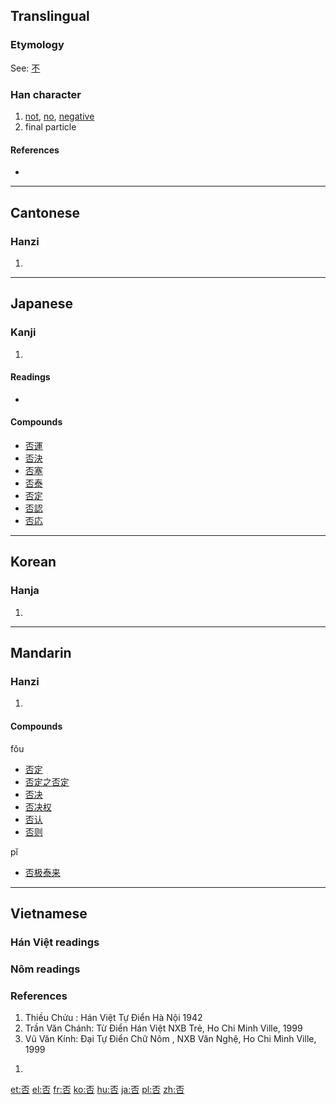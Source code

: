 ==Translingual==

===Etymology===
See: [[不]]

===Han character===
{{Han char|rn=30|rad=口|as=04|sn=7|four=1060<sub>9</sub>|canj=一火口 (MFR)|ids=⿱[[不]][[口]]}}

# [[not]], [[no]], [[negative]]
# final particle

====References====
* {{Han ref|kx=0178.020|dkj=03340|dj=0395.110|hdz=10586.050|uh=5426|ud=21542|bh=A75F|bd=42847}}

----

==Cantonese==

===Hanzi===
{{yue-hanzi|jyut=[[fau2]], [[pei2]]|y=fau2, pei2}}

# {{defn|Cantonese}}

----

==Japanese==

===Kanji===
{{ja-kanji|grade=6|rs=口04}}

# {{defn|Japanese}}

====Readings====
* {{ja-readings|on=[[ひ]] (hi)|kun=[[いな]] (ina), [[いなむ]] (inamu), [[あらず]] (arazu)}}

====Compounds====
* [[否運]]
* [[否決]]
* [[否塞]]
* [[否泰]]
* [[否定]]
* [[否認]]
* [[否応]]

----

==Korean==

===Hanja===
{{ko-hanja|hangeul=[[부]], [[비]]|rv=bu, bi|mr=pu, pi}}

# {{defn|Korean}}

----

==Mandarin==

===Hanzi===
{{cmn-hanzi|pin=[[fǒu]] ([[fou3]]), [[pǐ]] ([[pi3]])|wg=fou<sup>3</sup>, p'i<sup>3</sup>}}

# {{defn|Mandarin}}

====Compounds====
;fǒu
* [[否定]]
* [[否定之否定]]
* [[否决]]
* [[否决权]]
* [[否认]]
* [[否则]]
;pǐ
* [[否极泰来]]

----

==Vietnamese==

===Hán Việt readings===
{{vi-hantu|[[bĩ]], [[phủ]],[[phầu]]}}

===Nôm readings===
{{vi-hantu|[[bí]], [[bĩ]], [[phủ]]}}

===References===
#Thiều Chửu : Hán Việt Tự Điển  Hà Nội 1942
#Trần Văn Chánh: Từ Điển Hán Việt NXB Trẻ, Ho Chi Minh Ville, 1999
#Vũ Văn Kính: Đại Tự Điển Chữ Nôm , NXB Văn Nghệ, Ho Chi Minh Ville, 1999

# {{defn|Vietnamese}}

[[et:否]]
[[el:否]]
[[fr:否]]
[[ko:否]]
[[hu:否]]
[[ja:否]]
[[pl:否]]
[[zh:否]]
